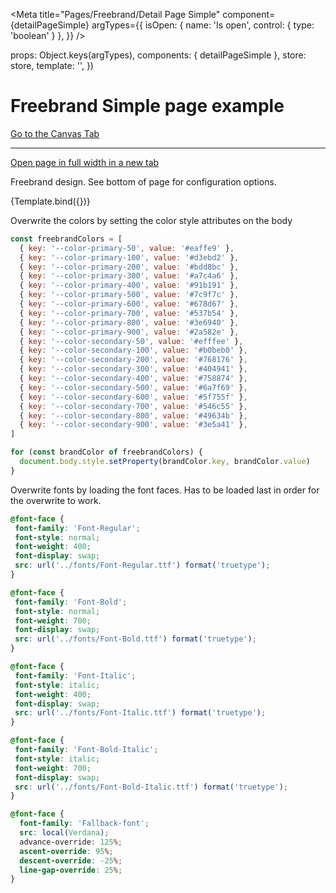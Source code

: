 
<Meta
  title="Pages/Freebrand/Detail Page Simple"
  component={detailPageSimple}
  argTypes={{
    isOpen: { name: 'Is open', control: { type: 'boolean' } },
  }}
/>

  props: Object.keys(argTypes),
  components: { detailPageSimple },
  store: store,
  template: '<detailPageSimple :isFreebrand="true" />',
})

# Freebrand Simple page example

<a href="?path=/story/pages-freebrand-detail-page-simple--example">
  Go to the Canvas Tab
</a>

---

<a href="?id=pages-freebrand-detail-page-simple--example" target="_blank">
  Open page in full width in a new tab
</a>

Freebrand design. See bottom of page for configuration options.

<Canvas>
  <Story
    name="Example"
    args={{
      isOpen: false,
    }}
  >
    {Template.bind({})}
  </Story>
</Canvas>

Overwrite the colors by setting the color style attributes on the body

```javascript
const freebrandColors = [
  { key: '--color-primary-50', value: '#eaffe9' },
  { key: '--color-primary-100', value: '#d3ebd2' },
  { key: '--color-primary-200', value: '#bdd8bc' },
  { key: '--color-primary-300', value: '#a7c4a6' },
  { key: '--color-primary-400', value: '#91b191' },
  { key: '--color-primary-500', value: '#7c9f7c' },
  { key: '--color-primary-600', value: '#678d67' },
  { key: '--color-primary-700', value: '#537b54' },
  { key: '--color-primary-800', value: '#3e6940' },
  { key: '--color-primary-900', value: '#2a582e' },
  { key: '--color-secondary-50', value: '#efffee' },
  { key: '--color-secondary-100', value: '#b0beb0' },
  { key: '--color-secondary-200', value: '#768176' },
  { key: '--color-secondary-300', value: '#404941' },
  { key: '--color-secondary-400', value: '#758874' },
  { key: '--color-secondary-500', value: '#6a7f69' },
  { key: '--color-secondary-600', value: '#5f755f' },
  { key: '--color-secondary-700', value: '#546c55' },
  { key: '--color-secondary-800', value: '#49634b' },
  { key: '--color-secondary-900', value: '#3e5a41' },
]

for (const brandColor of freebrandColors) {
  document.body.style.setProperty(brandColor.key, brandColor.value)
}
```

Overwrite fonts by loading the font faces. Has to be loaded last in order for the overwrite to work.

```css
@font-face {
 font-family: 'Font-Regular';
 font-style: normal;
 font-weight: 400;
 font-display: swap;
 src: url('../fonts/Font-Regular.ttf') format('truetype');
}

@font-face {
 font-family: 'Font-Bold';
 font-style: normal;
 font-weight: 700;
 font-display: swap;
 src: url('../fonts/Font-Bold.ttf') format('truetype');
}

@font-face {
 font-family: 'Font-Italic';
 font-style: italic;
 font-weight: 400;
 font-display: swap;
 src: url('../fonts/Font-Italic.ttf') format('truetype');
}

@font-face {
 font-family: 'Font-Bold-Italic';
 font-style: italic;
 font-weight: 700;
 font-display: swap;
 src: url('../fonts/Font-Bold-Italic.ttf') format('truetype');
}

@font-face {
  font-family: 'Fallback-font';
  src: local(Verdana);
  advance-override: 125%;
  ascent-override: 95%;
  descent-override: -25%;
  line-gap-override: 25%;
}

```
